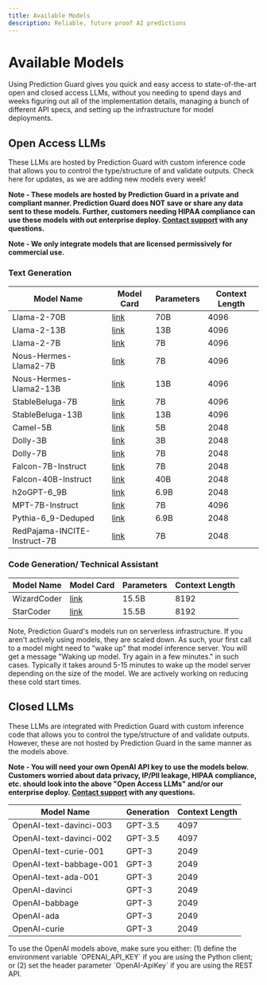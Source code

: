 ```yaml
---
title: Available Models
description: Reliable, future proof AI predictions
---
```


# Available Models

Using Prediction Guard gives you quick and easy access to state-of-the-art open and closed access LLMs, without you needing to spend days and weeks figuring out all of the implementation details, managing a bunch of different API specs, and setting up the infrastructure for model deployments. 

## Open Access LLMs

These LLMs are hosted by Prediction Guard with custom inference code that allows you to control the type/structure of and validate outputs. Check here for updates, as we are adding new models every week!

**Note - These models are hosted by Prediction Guard in a private and compliant manner. Prediction Guard does NOT save or share any data sent to these models. Further, customers needing HIPAA compliance can use these models with out enterprise deploy. [Contact support](support) with any questions.**

**Note - We only integrate models that are licensed permissively for commercial use.**

### Text Generation

|          Model Name          | Model Card                                                                        | Parameters | Context Length |
|----------------------------|-----------------------------------------------------------------------------------|------------|----------------|
| Llama-2-70B                  | [link](https://huggingface.co/meta-llama/Llama-2-70b-hf)                          | 70B        | 4096           | 
| Llama-2-13B                  | [link](https://huggingface.co/meta-llama/Llama-2-13b-hf)                          | 13B        | 4096           | 
| Llama-2-7B                   | [link](https://huggingface.co/meta-llama/Llama-2-7b-hf)                           | 7B         | 4096           | 
| Nous-Hermes-Llama2-7B        | [link](https://huggingface.co/NousResearch/Nous-Hermes-Llama2-7b)                 | 7B         | 4096           | 
| Nous-Hermes-Llama2-13B       | [link](https://huggingface.co/NousResearch/Nous-Hermes-Llama2-13b)                | 13B        | 4096           | 
| StableBeluga-7B              | [link](https://huggingface.co/stabilityai/StableBeluga-7B)                        | 7B         | 4096           | 
| StableBeluga-13B             | [link](https://huggingface.co/stabilityai/StableBeluga-13B)                       | 13B        | 4096           | 
| Camel-5B                     | [link](https://huggingface.co/Writer/camel-5b-hf)                                 | 5B         | 2048           |
| Dolly-3B                     | [link](https://huggingface.co/databricks/dolly-v2-3b)                             | 3B         | 2048           |
| Dolly-7B                     | [link](https://huggingface.co/databricks/dolly-v2-7b)                             | 7B         | 2048           |
| Falcon-7B-Instruct           | [link](https://huggingface.co/tiiuae/falcon-7b-instruct)                          | 7B         | 2048           |
| Falcon-40B-Instruct          | [link](https://huggingface.co/tiiuae/falcon-40b-instruct)                         | 40B        | 2048           |
| h2oGPT-6_9B                  | [link](https://huggingface.co/h2oai/h2ogpt-oig-oasst1-512-6_9b)                   | 6.9B       | 2048           |
| MPT-7B-Instruct              | [link](https://huggingface.co/mosaicml/mpt-7b-instruct)                           | 7B         | 4096           |
| Pythia-6_9-Deduped           | [link](https://huggingface.co/EleutherAI/pythia-6.9b-deduped)                     | 6.9B       | 2048           |
| RedPajama-INCITE-Instruct-7B | [link](https://huggingface.co/togethercomputer/RedPajama-INCITE-Instruct-7B-v0.1) | 7B         | 2048           |

### Code Generation/ Technical Assistant

|          Model Name          | Model Card                                                                        | Parameters | Context Length |
|----------------------------|-----------------------------------------------------------------------------------|------------|----------------|
| WizardCoder                     | [link](https://huggingface.co/WizardLM/WizardCoder-15B-V1.0)                 | 15.5B      | 8192           |
| StarCoder                       | [link](https://huggingface.co/bigcode/starcoder)                             | 15.5B      | 8192           |

<Callout type="info" emoji="ℹ️">
  Note, Prediction Guard's models run on serverless infrastructure. If you aren't actively using models, they are scaled down. As such, your first call to a model might need to "wake up" that model inference server. You will get a message "Waking up model. Try again in a few minutes." in such cases. Typically it takes around 5-15 minutes to wake up the model server depending on the size of the model. We are actively working on reducing these cold start times. 
</Callout>

## Closed LLMs

These LLMs are integrated with Prediction Guard with custom inference code that allows you to control the type/structure of and validate outputs. However, these are not hosted by Prediction Guard in the same manner as the models above.

**Note - You will need your own OpenAI API key to use the models below. Customers worried about data privacy, IP/PII leakage, HIPAA compliance, etc. should look into the above "Open Access LLMs" and/or our enterprise deploy. [Contact support](support) with any questions.**

|        Model Name       | Generation | Context Length |
|-----------------------|------------|----------------|
| OpenAI-text-davinci-003 | GPT-3.5    | 4097           |
| OpenAI-text-davinci-002 | GPT-3.5    | 4097           |
| OpenAI-text-curie-001   | GPT-3      | 2049           |
| OpenAI-text-babbage-001 | GPT-3      | 2049           |
| OpenAI-text-ada-001     | GPT-3      | 2049           |
| OpenAI-davinci          | GPT-3      | 2049           |
| OpenAI-babbage          | GPT-3      | 2049           |
| OpenAI-ada              | GPT-3      | 2049           |
| OpenAI-curie            | GPT-3      | 2049           |


<Callout type="info" emoji="ℹ️">
  To use the OpenAI models above, make sure you either: (1) define the environment variable `OPENAI_API_KEY` if you are using the Python client; or (2) set the header parameter `OpenAI-ApiKey` if you are using the REST API. 
</Callout>
